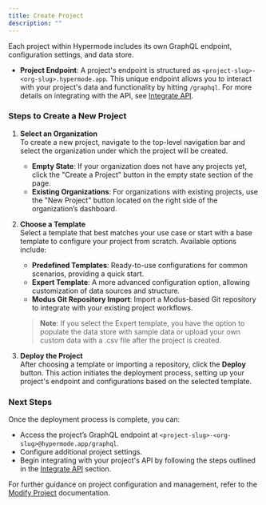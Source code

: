 ```yaml
---
title: Create Project
description: ""
---
```


Each project within Hypermode includes its own GraphQL endpoint, configuration settings, and data store.

- **Project Endpoint**: A project's endpoint is structured as `<project-slug>-<org-slug>.hypermode.app`. This unique endpoint allows you to interact with your project's data and functionality by hitting `/graphql`. For more details on integrating with the API, see [Integrate API](/integrate-api).

### Steps to Create a New Project

1. **Select an Organization**  
   To create a new project, navigate to the top-level navigation bar and select the organization under which the project will be created.

   - **Empty State**: If your organization does not have any projects yet, click the "Create a Project" button in the empty state section of the page.
   - **Existing Organizations**: For organizations with existing projects, use the "New Project" button located on the right side of the organization’s dashboard.

2. **Choose a Template**  
   Select a template that best matches your use case or start with a base template to configure your project from scratch. Available options include:

   - **Predefined Templates**: Ready-to-use configurations for common scenarios, providing a quick start.
   - **Expert Template**: A more advanced configuration option, allowing customization of data sources and structure.
   - **Modus Git Repository Import**: Import a Modus-based Git repository to integrate with your existing project workflows.

   > **Note**: If you select the Expert template, you have the option to populate the data store with sample data or upload your own custom data with a .csv file after the project is created.

3. **Deploy the Project**  
   After choosing a template or importing a repository, click the **Deploy** button. This action initiates the deployment process, setting up your project's endpoint and configurations based on the selected template.

### Next Steps

Once the deployment process is complete, you can:

- Access the project’s GraphQL endpoint at `<project-slug>-<org-slug>@hypermode.app/graphql`.
- Configure additional project settings.
- Begin integrating with your project's API by following the steps outlined in the [Integrate API](/integrate-api) section.

For further guidance on project configuration and management, refer to the [Modify Project](/modify-project) documentation.
